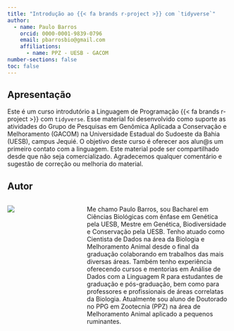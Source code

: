 ```yaml
---
title: "Introdução ao {{< fa brands r-project >}} com `tidyverse`"
author:
  - name: Paulo Barros
    orcid: 0000-0001-9839-0796
    email: pbarrosbio@gmail.com
    affiliations:
      - name: PPZ - UESB - GACOM
number-sections: false
toc: false
---
```




## Apresentação {#apresentacao}

Este é um curso introdutório a Linguagem de Programação {{< fa brands r-project >}} com `tidyverse`. Esse material foi desenvolvido como suporte as atividades do Grupo de Pesquisas em Genômica Aplicada a Conservação e Melhoramento (GACOM) na Universidade Estadual do Sudoeste da Bahia (UESB), campus Jequié. O objetivo deste curso é oferecer aos alun\@s um primeiro contato com a linguagem. Este material pode ser compartilhado desde que não seja comercializado. Agradecemos qualquer comentário e sugestão de correção ou melhoria do material.


## Autor

:::{.columns}
:::{.column  width="20%"}
![](images/avatarNew.png)
:::
:::{.column  width="10%"}
:::
:::{.column  width="70%"}
Me chamo Paulo Barros, sou Bacharel em Ciências Biológicas com ênfase em Genética pela UESB, Mestre em Genética, Biodiversidade e Conservação pela UESB. Tenho atuado como Cientista de Dados na área da Biologia e Melhoramento Animal desde o final da graduação colaborando em trabalhos das mais diversas áreas. Também tenho experiência oferecendo cursos e mentorias em Análise de Dados com a Linguagem R para estudantes de graduação e pós-graduação, bem como para professores e profissionais de áreas correlatas da Biologia. Atualmente sou aluno de Doutorado no PPG em Zootecnia (PPZ) na área de Melhoramento Animal aplicado a pequenos ruminantes.
:::
:::

